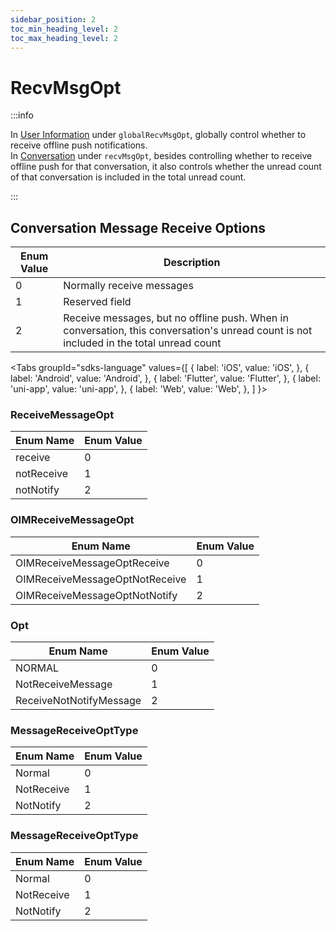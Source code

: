 ```yaml
---
sidebar_position: 2
toc_min_heading_level: 2
toc_max_heading_level: 2
---
```


# RecvMsgOpt

:::info

In [User Information](/class/user/userInfo.mdx) under `globalRecvMsgOpt`, globally control whether to receive offline push notifications.  
In [Conversation](/class/conversation/conversationInfo.mdx) under `recvMsgOpt`, besides controlling whether to receive offline push for that conversation, it also controls whether the unread count of that conversation is included in the total unread count.

:::

## Conversation Message Receive Options

| Enum Value | Description                                                              |
| ---------- | -------------------------------------------------------------------------|
| 0          | Normally receive messages                                                 |
| 1          | Reserved field                                                           |
| 2          | Receive messages, but no offline push. When in conversation, this conversation's unread count is not included in the total unread count |

<Tabs
groupId="sdks-language"
values={[
{ label: 'iOS', value: 'iOS', },
{ label: 'Android', value: 'Android', },
{ label: 'Flutter', value: 'Flutter', },
{ label: 'uni-app', value: 'uni-app', },
{ label: 'Web', value: 'Web', },
]
}>

<TabItem value="Flutter">

### ReceiveMessageOpt

| Enum Name   | Enum Value |
| ----------- | ---------- |
| receive     | 0          |
| notReceive  | 1          |
| notNotify   | 2          |

</TabItem>

<TabItem value="iOS">

### OIMReceiveMessageOpt

| Enum Name                        | Enum Value |
| -------------------------------- | ---------- |
| OIMReceiveMessageOptReceive      | 0          |
| OIMReceiveMessageOptNotReceive   | 1          |
| OIMReceiveMessageOptNotNotify    | 2          |

</TabItem>

<TabItem value="Android">

### Opt

| Enum Name                   | Enum Value |
| ----------------------------| ---------- |
| NORMAL                      | 0          |
| NotReceiveMessage           | 1          |
| ReceiveNotNotifyMessage     | 2          |

</TabItem>

<TabItem value="Web">

### MessageReceiveOptType

| Enum Name   | Enum Value |
| ----------- | ---------- |
| Normal      | 0          |
| NotReceive  | 1          |
| NotNotify   | 2          |

</TabItem>

<TabItem value="uni-app">

### MessageReceiveOptType

| Enum Name   | Enum Value |
| ----------- | ---------- |
| Normal      | 0          |
| NotReceive  | 1          |
| NotNotify   | 2          |

</TabItem>

</Tabs>